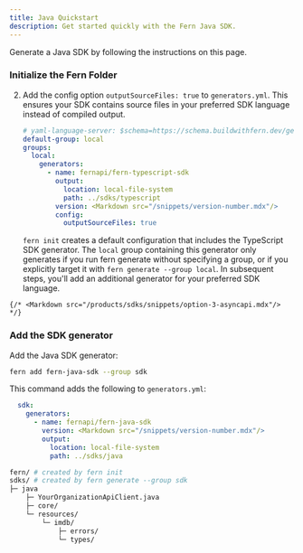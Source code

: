 ```yaml
---
title: Java Quickstart
description: Get started quickly with the Fern Java SDK.
---
```


<Markdown src="/products/sdks/snippets/demo-warning.mdx"/>

Generate a Java SDK by following the instructions on this page. 

<Steps>
<Markdown src="/products/sdks/snippets/install-cli.mdx"/>

  ### Initialize the Fern Folder

  <Markdown src="/products/sdks/snippets/initialize-fern-folder-intro.mdx"/>

  <AccordionGroup>
    <Markdown src="/products/sdks/snippets/option-1-openapi.mdx"/>
    
  <Accordion title="Option 2: Fern Definition">
  
  <Markdown src="/products/sdks/snippets/option-2-fern-def.mdx"/>

  2.    Add the config option `outputSourceFiles: true` to
        `generators.yml`. This ensures your SDK contains source files in
        your preferred SDK language instead of compiled output. 

        ```yaml {11-12}
        # yaml-language-server: $schema=https://schema.buildwithfern.dev/generators-yml.json
        default-group: local
        groups:
          local:
            generators:
              - name: fernapi/fern-typescript-sdk
                output:
                  location: local-file-system
                  path: ../sdks/typescript
                version: <Markdown src="/snippets/version-number.mdx"/>
                config:
                  outputSourceFiles: true
        ```

        <Note>`fern init` creates a default configuration that includes the
        TypeScript SDK generator. The `local` group containing this
        generator only generates if you run fern generate without specifying a
        group, or if you explicitly target it with `fern generate --group
        local`. In subsequent steps, you'll add an additional generator for your
        preferred SDK language.</Note>
    </Accordion>

    {/* <Markdown src="/products/sdks/snippets/option-3-asyncapi.mdx"/> */}

  </AccordionGroup>

<Markdown src="/products/sdks/snippets/pass-fern-check.mdx"/>

### Add the SDK generator

Add the Java SDK generator:

```bash
fern add fern-java-sdk --group sdk
```

This command adds the following to `generators.yml`:

```yaml
  sdk:
    generators:
      - name: fernapi/fern-java-sdk
        version: <Markdown src="/snippets/version-number.mdx"/>
        output:
          location: local-file-system
          path: ../sdks/java
```

<Markdown src="/products/sdks/snippets/generate-sdk.mdx"/>

```bash
fern/ # created by fern init
sdks/ # created by fern generate --group sdk
├─ java
    ├─ YourOrganizationApiClient.java
    ├─ core/
    └─ resources/
        └─ imdb/
            ├─ errors/
            └─ types/
```
</Steps>
